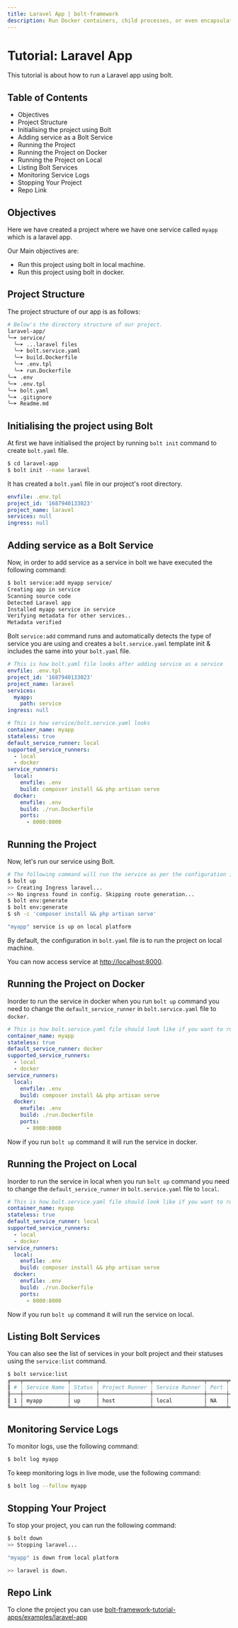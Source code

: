 ```yaml
---
title: Laravel App | bolt-framework
description: Run Docker containers, child processes, or even encapsulate your entire project within a VM, all under one unified API.
---
```



<Meta title="Tutorials/Laravel App" />

# Tutorial: Laravel App

This tutorial is about how to run a Laravel app using bolt.

## Table of Contents

- Objectives
- Project Structure
- Initialising the project using Bolt
- Adding service as a Bolt Service
- Running the Project
- Running the Project on Docker
- Running the Project on Local
- Listing Bolt Services
- Monitoring Service Logs
- Stopping Your Project
- Repo Link

## Objectives

Here we have created a project where we have one service called `myapp` which is a laravel app.

Our Main objectives are:

- Run this project using bolt in local machine.
- Run this project using bolt in docker.

## Project Structure

The project structure of our app is as follows:

```bash
# Below's the directory structure of our project.
laravel-app/
╰─➤ service/
  ╰─➤ ...laravel files
  ╰─➤ bolt.service.yaml
  ╰─➤ build.Dockerfile
  ╰─➤ .env.tpl
  ╰─➤ run.Dockerfile
╰─➤ .env
╰─➤ .env.tpl
╰─➤ bolt.yaml
╰─➤ .gitignore
╰─➤ Readme.md
```

## Initialising the project using Bolt

At first we have initialised the project by running `bolt init` command to create `bolt.yaml` file.

```bash
$ cd laravel-app
$ bolt init --name laravel
```

It has created a `bolt.yaml` file in our project's root directory.

```yaml
envfile: .env.tpl
project_id: '1687940133023'
project_name: laravel
services: null
ingress: null
```

## Adding service as a Bolt Service

Now, in order to add service as a service in bolt we have executed the following command:

```bash
$ bolt service:add myapp service/
Creating app in service
Scanning source code
Detected Laravel app
Installed myapp service in service
Verifying metadata for other services..
Metadata verified
```

Bolt `service:add` command runs and automatically detects the type of service you are using and creates a `bolt.service.yaml` template init & includes the same into your `bolt.yaml` file.

```yaml
# This is how bolt.yaml file looks after adding service as a service
envfile: .env.tpl
project_id: '1687940133023'
project_name: laravel
services:
  myapp:
    path: service
ingress: null
```

```yaml
# This is how service/bolt.service.yaml looks
container_name: myapp
stateless: true
default_service_runner: local
supported_service_runners:
  - local
  - docker
service_runners:
  local:
    envfile: .env
    build: composer install && php artisan serve
  docker:
    envfile: .env
    build: ./run.Dockerfile
    ports:
      - 8000:8000
```

## Running the Project

Now, let's run our service using Bolt.

```bash
# The following command will run the service as per the configuration in bolt.yaml file
$ bolt up
>> Creating Ingress laravel...
>> No ingress found in config. Skipping route generation...
$ bolt env:generate
$ bolt env:generate
$ sh -c 'composer install && php artisan serve'

"myapp" service is up on local platform
```

By default, the configuration in `bolt.yaml` file is to run the project on local machine.

You can now access service at [http://localhost:8000](http://localhost:8000).

## Running the Project on Docker

Inorder to run the service in docker when you run `bolt up` command you need to change the `default_service_runner` in `bolt.service.yaml` file to `docker`.

```yaml
# This is how bolt.service.yaml file should look like if you want to run the service in docker
container_name: myapp
stateless: true
default_service_runner: docker
supported_service_runners:
  - local
  - docker
service_runners:
  local:
    envfile: .env
    build: composer install && php artisan serve
  docker:
    envfile: .env
    build: ./run.Dockerfile
    ports:
      - 8000:8000
```

Now if you run `bolt up` command it will run the service in docker.

## Running the Project on Local

Inorder to run the service in local when you run `bolt up` command you need to change the `default_service_runner` in `bolt.service.yaml` file to `local`.

```yaml
# This is how bolt.service.yaml file should look like if you want to run the service on local
container_name: myapp
stateless: true
default_service_runner: local
supported_service_runners:
  - local
  - docker
service_runners:
  local:
    envfile: .env
    build: composer install && php artisan serve
  docker:
    envfile: .env
    build: ./run.Dockerfile
    ports:
      - 8000:8000
```

Now if you run `bolt up` command it will run the service on local.

## Listing Bolt Services

You can also see the list of services in your bolt project and their statuses using the `service:list` command.

```bash
$ bolt service:list
╔═══╤══════════════╤════════╤════════════════╤════════════════╤══════╤═══════════╗
║ # │ Service Name │ Status │ Project Runner │ Service Runner │ Port │ ProcessId ║
╟───┼──────────────┼────────┼────────────────┼────────────────┼──────┼───────────╢
║ 1 │ myapp        │ up     │ host           │ local          │ NA   │ 13899     ║
╚═══╧══════════════╧════════╧════════════════╧════════════════╧══════╧═══════════╝
```

## Monitoring Service Logs

To monitor logs, use the following command:

```bash
$ bolt log myapp
```

To keep monitoring logs in live mode, use the following command:

```bash
$ bolt log --follow myapp
```

## Stopping Your Project

To stop your project, you can run the following command:

```bash
$ bolt down
>> Stopping laravel...

"myapp" is down from local platform

>> laravel is down.
```

## Repo Link

To clone the project you can use [bolt-framework-tutorial-apps/examples/laravel-app](https://github.com/gluestack/bolt-framework-tutorial-apps/tree/main/examples/laravel-app)
